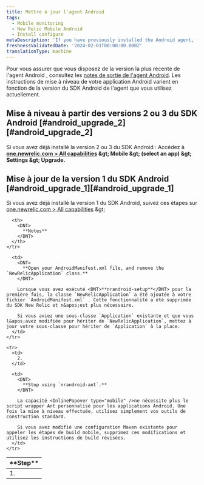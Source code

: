 ```yaml
---
title: Mettre à jour l'agent Android
tags:
  - Mobile monitoring
  - New Relic Mobile Android
  - Install configure
metaDescription: 'If you have previously installed the Android agent, follow these steps before upgrading to the latest version.'
freshnessValidatedDate: '2024-02-01T00:00:00.000Z'
translationType: machine
---
```


Pour vous assurer que vous disposez de la version la plus récente de l&apos;agent Android , consultez les [notes de sortie de l&apos;agent Android](/docs/release-notes/mobile-release-notes/android-release-notes). Les instructions de mise à niveau de votre application Android varient en fonction de la version du SDK Android de l&apos;agent que vous utilisez actuellement.

## Mise à niveau à partir des versions 2 ou 3 du SDK Android [#android\_upgrade\_2][#android_upgrade_2]

Si vous avez déjà installé la version 2 ou 3 du SDK Android : Accédez à <DNT>**[one.newrelic.com &gt; All capabilities](https://one.newrelic.com/all-capabilities) &amp;gt; Mobile &amp;gt; (select an app) &amp;gt; Settings &amp;gt; Upgrade.**</DNT>

## Mise à jour de la version 1 du SDK Android [#android\_upgrade\_1][#android_upgrade_1]

Si vous avez déjà installé la version 1 du SDK Android, suivez ces étapes sur [one.newrelic.com &gt; All capabilities](https://one.newrelic.com/all-capabilities) &amp;gt;

<table>
  <thead>
    <tr>
      <th width={75}>
        <DNT>
          **Step**
        </DNT>
      </th>

      <th>
        <DNT>
          **Notes**
        </DNT>
      </th>
    </tr>
  </thead>

  <tbody>
    <tr>
      <td>
        1.
      </td>

      <td>
        <DNT>
          **Open your AndroidManifest.xml file, and remove the `NewRelicApplication` class.**
        </DNT>

        Lorsque vous avez exécuté <DNT>**nrandroid-setup**</DNT> pour la première fois, la classe `NewRelicApplication` a été ajoutée à votre fichier `AndroidManifest.xml` . Cette fonctionnalité a été supprimée du SDK New Relic et n&apos;est plus nécessaire.

        Si vous aviez une sous-classe `Application` existante et que vous l&apos;avez modifiée pour hériter de `NewRelicApplication`, mettez à jour votre sous-classe pour hériter de `Application` à la place.
      </td>
    </tr>

    <tr>
      <td>
        2.
      </td>

      <td>
        <DNT>
          **Stop using `nrandroid-ant`.**
        </DNT>

        La capacité <InlinePopover type="mobile" />ne nécessite plus le script wrapper Ant personnalisé pour les applications Android. Une fois la mise à niveau effectuée, utilisez simplement vos outils de construction standard.

        Si vous avez modifié une configuration Maven existante pour appeler les étapes de build mobile, supprimez ces modifications et utilisez les instructions de build révisées.
      </td>
    </tr>
  </tbody>
</table>